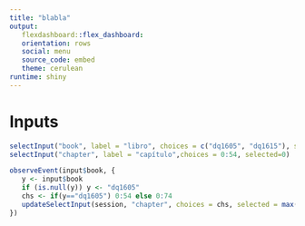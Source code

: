 ```yaml
---
title: "blabla"
output:
   flexdashboard::flex_dashboard:
   orientation: rows
   social: menu
   source_code: embed
   theme: cerulean
runtime: shiny
---
```


# Inputs {.sidebar data-width=150}

```r
selectInput("book", label = "libro", choices = c("dq1605", "dq1615"), selected="dq1605")
selectInput("chapter", label = "capítulo",choices = 0:54, selected=0)

observeEvent(input$book, {
   y <- input$book
   if (is.null(y)) y <- "dq1605"
   chs <- if(y=="dq1605") 0:54 else 0:74
   updateSelectInput(session, "chapter", choices = chs, selected = max(chs))
})
```
